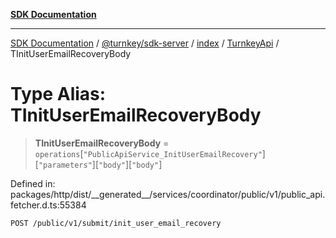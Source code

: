 [**SDK Documentation**](../../../../../../README.mdx)

***

[SDK Documentation](../../../../../../packages.mdx) / [@turnkey/sdk-server](../../../../README.mdx) / [index](../../../README.mdx) / [TurnkeyApi](../README.mdx) / TInitUserEmailRecoveryBody

# Type Alias: TInitUserEmailRecoveryBody

> **TInitUserEmailRecoveryBody** = `operations`\[`"PublicApiService_InitUserEmailRecovery"`\]\[`"parameters"`\]\[`"body"`\]\[`"body"`\]

Defined in: packages/http/dist/\_\_generated\_\_/services/coordinator/public/v1/public\_api.fetcher.d.ts:55384

`POST /public/v1/submit/init_user_email_recovery`
